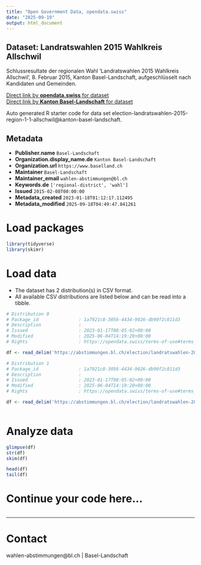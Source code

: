 ```yaml
---
title: "Open Government Data, opendata.swiss"
date: "2025-09-19"
output: html_document
---
```


## Dataset: Landratswahlen 2015 Wahlkreis Allschwil

Schlussresultate der regionalen Wahl 'Landratswahlen 2015 Wahlkreis Allschwil', 8. Februar 2015, Kanton Basel-Landschaft, aufgeschlüsselt nach Kandidaten und Gemeinden.

[Direct link by **opendata.swiss** for dataset](https://opendata.swiss/de/dataset/landratswahlen-2015-wahlkreis-allschwil)<br>
[Direct link by **Kanton Basel-Landschaft** for dataset](https://abstimmungen.bl.ch/election/landratswahlen-2015-region-1-1-allschwil/data)

Auto generated R starter code for data set election-landratswahlen-2015-region-1-1-allschwil@kanton-basel-landschaft.

## Metadata

- **Publisher.name** `Basel-Landschaft`
- **Organization.display_name.de** `Kanton Basel-Landschaft`
- **Organization.url** `https://www.baselland.ch`
- **Maintainer** `Basel-Landschaft`
- **Maintainer_email** `wahlen-abstimmungen@bl.ch`
- **Keywords.de** `['regional-district', 'wahl']`
- **Issued** `2015-02-08T00:00:00`
- **Metadata_created** `2023-01-18T01:12:17.112495`
- **Metadata_modified** `2025-09-18T04:49:47.841261`


# Load packages

```r

library(tidyverse)
library(skimr)

```

# Load data

-   The dataset has 2 distribution(s) in CSV format.
-   All available CSV distributions are listed below and can be read into a tibble.

```r

# Distribution 0
# Package_id               : 1a7921c8-3056-4434-9026-db90f2c811d3
# Description              : 
# Issued                   : 2023-01-17T08:05:02+00:00
# Modified                 : 2025-06-04T14:19:20+00:00
# Rights                   : https://opendata.swiss/terms-of-use#terms_by

df <- read_delim('https://abstimmungen.bl.ch/election/landratswahlen-2015-region-1-1-allschwil/data-csv')

# Distribution 1
# Package_id               : 1a7921c8-3056-4434-9026-db90f2c811d3
# Description              : 
# Issued                   : 2023-01-17T08:05:02+00:00
# Modified                 : 2025-06-04T14:19:20+00:00
# Rights                   : https://opendata.swiss/terms-of-use#terms_by

df <- read_delim('https://abstimmungen.bl.ch/election/landratswahlen-2015-region-1-1-allschwil/data-parties-csv')



```

# Analyze data

```r

glimpse(df)
str(df)
skim(df)

head(df)
tail(df)

```

# Continue your code here...

```r

```

------------------------------------------------------------------------

# Contact

wahlen-abstimmungen@bl.ch | Basel-Landschaft
